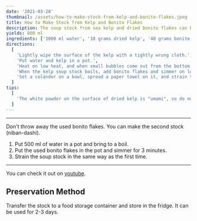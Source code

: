 ```yaml
---
date: '2021-03-28'
thumbnail: /assets/how-to-make-stock-from-kelp-and-bonito-flakes.jpeg
title: How to Make Stock from Kelp and Bonito Flakes
description: The soup stock from sea kelp and dried bonito flakes can be used in many Japanese food such as miso soup, soba, udon, and stew.
yields: 800 ml
ingredients: ['1000 ml water', '10 grams dried kelp', '40 grams bonito flakes']
directions:
  [
    'Lightly wipe the surface of the kelp with a tightly wrung cloth.',
    'Put water and kelp in a pot.',
    'Heat on low heat, and when small bubbles come out from the bottom of the pot (about 7 minutes), remove the kelp.',
    'When the kelp soup stock boils, add bonito flakes and simmer on low heat for 1 minute.',
    'Set a colander on a bowl, spread a paper towel on it, and strain the soup stock.',
  ]
tips:
  [
    'The white powder on the surface of dried kelp is "umami", so do not remove it.',
  ]
---
```


<Ingredients ingredients={ingredients} />

<Directions directions={directions} />

---

Don't throw away the used bonito flakes. You can make the second stock (niban-dashi).

1. Put 500 ml of water in a pot and bring to a boil.
2. Put the used bonito flakes in the pot and simmer for 3 minutes.
3. Strain the soup stock in the same way as the first time.

---

You can check it out on [youtube](https://youtu.be/6Lxdp1R40EY).

## Preservation Method

Transfer the stock to a food storage container and store in the fridge. It can be used for 2-3 days.

<Tips tips={tips} />